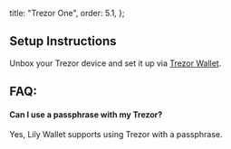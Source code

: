 
  title: "Trezor One",
  order: 5.1,
};

<DeviceInfo
  image="/assets/devices/trezor.png"
  name="Trezor One"
  companyName="Trezor"
  learnMoreUrl="https://trezor.io/"
  purchaseUrl="https://shop.trezor.io/product/trezor-one-white"
/>

## Setup Instructions

Unbox your Trezor device and set it up via [Trezor Wallet](https://trezor.io/start/).

## FAQ:

#### Can I use a passphrase with my Trezor?

Yes, Lily Wallet supports using Trezor with a passphrase.
